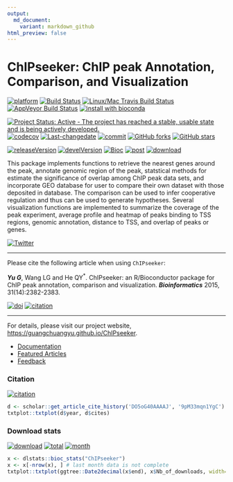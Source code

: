 ```yaml
---
output:
  md_document:
    variant: markdown_github
html_preview: false
---
```



# ChIPseeker: ChIP peak Annotation, Comparison, and Visualization

[![platform](http://www.bioconductor.org/shields/availability/devel/ChIPseeker.svg)](https://www.bioconductor.org/packages/devel/bioc/html/ChIPseeker.html#archives)
[![Build Status](http://www.bioconductor.org/shields/build/devel/bioc/ChIPseeker.svg)](https://bioconductor.org/checkResults/devel/bioc-LATEST/ChIPseeker/)
[![Linux/Mac Travis Build Status](https://img.shields.io/travis/GuangchuangYu/ChIPseeker/master.svg?label=Mac%20OSX%20%26%20Linux)](https://travis-ci.org/GuangchuangYu/ChIPseeker)
[![AppVeyor Build Status](https://img.shields.io/appveyor/ci/Guangchuangyu/ChIPseeker/master.svg?label=Windows)](https://ci.appveyor.com/project/GuangchuangYu/ChIPseeker)
[![install with bioconda](https://img.shields.io/badge/install%20with-bioconda-green.svg?style=flat)](http://bioconda.github.io/recipes/bioconductor-chipseeker/README.html)

[![Project Status: Active - The project has reached a stable, usable state and is being actively developed.](http://www.repostatus.org/badges/latest/active.svg)](http://www.repostatus.org/#active)
[![codecov](https://codecov.io/gh/GuangchuangYu/ChIPseeker/branch/master/graph/badge.svg)](https://codecov.io/gh/GuangchuangYu/ChIPseeker/)
[![Last-changedate](https://img.shields.io/badge/last%20change-`r gsub('-', '--', Sys.Date())`-green.svg)](https://github.com/GuangchuangYu/ChIPseeker/commits/master)
[![commit](http://www.bioconductor.org/shields/commits/bioc/ChIPseeker.svg)](https://www.bioconductor.org/packages/devel/bioc/html/ChIPseeker.html#svn_source)
[![GitHub forks](https://img.shields.io/github/forks/GuangchuangYu/ChIPseeker.svg)](https://github.com/GuangchuangYu/ChIPseeker/network) 
[![GitHub stars](https://img.shields.io/github/stars/GuangchuangYu/ChIPseeker.svg)](https://github.com/GuangchuangYu/ChIPseeker/stargazers) 


[![releaseVersion](https://img.shields.io/badge/release%20version-`r rvcheck::check_bioc("ChIPseeker")$latest_version`-green.svg?style=flat)](https://bioconductor.org/packages/ChIPseeker)
[![develVersion](https://img.shields.io/badge/devel%20version-`r rvcheck:::get_devel_version("GuangchuangYu/ChIPseeker")`-green.svg?style=flat)](https://github.com/GuangchuangYu/ChIPseeker)
[![Bioc](http://www.bioconductor.org/shields/years-in-bioc/ChIPseeker.svg)](https://www.bioconductor.org/packages/devel/bioc/html/ChIPseeker.html#since)
[![post](http://www.bioconductor.org/shields/posts/ChIPseeker.svg)](https://support.bioconductor.org/t/ChIPseeker/)
[![download](http://www.bioconductor.org/shields/downloads/ChIPseeker.svg)](https://bioconductor.org/packages/stats/bioc/ChIPseeker/)

This package implements functions to retrieve the nearest genes around the peak, annotate genomic region of the peak, statstical methods for estimate the significance of overlap among ChIP peak data sets, and incorporate GEO database for user to compare their own dataset with those deposited in database. The comparison can be used to infer cooperative regulation and thus can be used to generate hypotheses. Several visualization functions are implemented to summarize the coverage of the peak experiment, average profile and heatmap of peaks binding to TSS regions, genomic annotation, distance to TSS, and overlap of peaks or genes.

[![Twitter](https://img.shields.io/twitter/url/https/github.com/GuangchuangYu/ChIPseeker.svg?style=social)](https://twitter.com/intent/tweet?hashtags=ChIPseeker&url=https://guangchuangyu.github.io/ChIPseeker)

------------------------------------------------------------------------

Please cite the following article when using `ChIPseeker`: 

__*Yu G*__, Wang LG and He QY^\*^. ChIPseeker: an R/Bioconductor package for ChIP peak annotation, comparison and visualization. ***Bioinformatics*** 2015, 31(14):2382-2383.

[![doi](https://img.shields.io/badge/doi-10.1093/bioinformatics/btv145-green.svg?style=flat)](http://dx.doi.org/10.1093/bioinformatics/btv145)
[![citation](https://img.shields.io/badge/cited%20by-`r library(scholar); sum(get_article_cite_history('DO5oG40AAAAJ', '9pM33mqn1YgC')$cites)`-green.svg?style=flat)](https://scholar.google.com.hk/scholar?oi=bibs&hl=en&cites=12053363057899219488)


------------------------------------------------------------------------

For details, please visit our project website, <https://guangchuangyu.github.io/ChIPseeker>.

+ [Documentation](https://guangchuangyu.github.io/ChIPseeker/documentation/)
+ [Featured Articles](https://guangchuangyu.github.io/ChIPseeker/featuredArticles/)
+ [Feedback](https://guangchuangyu.github.io/ChIPseeker/#feedback)

### Citation 

[![citation](https://img.shields.io/badge/cited%20by-`r library(scholar); sum(get_article_cite_history('DO5oG40AAAAJ', '9pM33mqn1YgC')$cites)`-green.svg?style=flat)](https://scholar.google.com.hk/scholar?oi=bibs&hl=en&cites=12053363057899219488)


```r
d <- scholar::get_article_cite_history('DO5oG40AAAAJ', '9pM33mqn1YgC')
txtplot::txtplot(d$year, d$cites)
```

### Download stats

[![download](http://www.bioconductor.org/shields/downloads/ChIPseeker.svg)](https://bioconductor.org/packages/stats/bioc/ChIPseeker/)
[![total](https://img.shields.io/badge/downloads-`r sum(dlstats::bioc_stats("ChIPseeker")$Nb_of_downloads)`/total-blue.svg?style=flat)](https://bioconductor.org/packages/stats/bioc/ChIPseeker/)
[![month](https://img.shields.io/badge/downloads-`r x <- dlstats::bioc_stats("ChIPseeker"); x$Nb_of_downloads[nrow(x)-1]`/month-blue.svg?style=flat)](https://bioconductor.org/packages/stats/bioc/ChIPseeker/)

```r
x <- dlstats::bioc_stats("ChIPseeker")
x <- x[-nrow(x), ] # last month data is not complete
txtplot::txtplot(ggtree::Date2decimal(x$end), x$Nb_of_downloads, width=100, height=25)
```






